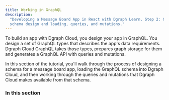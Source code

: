 ```yaml
---
title: Working in GraphQL
description:
  "Developing a Message Board App in React with Dgraph Learn. Step 2: GraphQL
  schema design and loading, queries, and mutations."
---
```


To build an app with Dgraph Cloud, you design your app in GraphQL. You design a
set of GraphQL types that describes the app's data requirements. Dgraph Cloud
GraphQL takes those types, prepares graph storage for them and generates a
GraphQL API with queries and mutations.

In this section of the tutorial, you'll walk through the process of designing a
schema for a message board app, loading the GraphQL schema into Dgraph Cloud,
and then working through the queries and mutations that Dgraph Cloud makes
available from that schema.

### In this section
